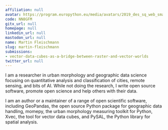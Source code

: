 ```yaml
---
affiliation: null
avatar: https://program.europython.eu/media/avatars/2019_des_sq_web_small_UNza8hK.jpg
code: NN8GFM
gitx_url: null
homepage: null
linkedin_url: null
mastodon_url: null
name: Martin Fleischmann
slug: martin-fleischmann
submissions:
- vector-data-cubes-as-a-bridge-between-raster-and-vector-worlds
twitter_url: null
---
```


I am a researcher in urban morphology and geographic data science focusing on quantitative analysis and classification of cities, remote sensing, and bits of AI. While not doing the research, I write open source software, promote open science and help others with their data.

I am an author or a maintainer of a range of open scientific software, including GeoPandas, the open source Python package for geographic data handling, momepy, the urban morphology measuring toolkit for Python, Xvec, the tool for vector data cubes, and PySAL, the Python library for spatial analysis.
